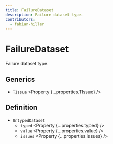 ```yaml
---
title: FailureDataset
description: Failure dataset type.
contributors:
  - fabian-hiller
---
```



# FailureDataset

Failure dataset type.

## Generics

- `TIssue` <Property {...properties.TIssue} />

## Definition

- `UntypedDataset`
  - `typed` <Property {...properties.typed} />
  - `value` <Property {...properties.value} />
  - `issues` <Property {...properties.issues} />
